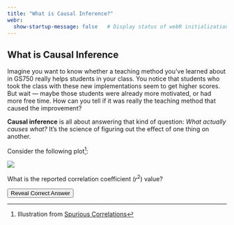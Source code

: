 ```yaml
---
title: "What is Causal Inference?"
webr:  
  show-startup-message: false   # Display status of webR initialization
---
```


## What is Causal Inference

Imagine you want to know whether a teaching method you've learned about in GS750 really helps students in your class. You notice that students who took the class with these new implementations seem to get higher scores. But wait — maybe those students were already more motivated, or had more free time. How can you tell if it was really the teaching method that caused the improvement?

**Causal inference** is all about answering that kind of question: *What actually causes what?* It’s the science of figuring out the effect of one thing on another.

Consider the following plot[^1]:

![](/images/fashion_lecture_salary.png)



What is the reported correlation coefficient ($r^2$) value?


<button class="reveal-btn" onclick="document.getElementById('answer1').style.display='block'">
Reveal Correct Answer
</button>

<div id="answer1" style="display:none; margin-top:10px; padding:10px; border-left:4px solid #4CAF50; background:#f0fff0; border-radius:5px;">
💡 <strong>Answer:</strong> $r^2 = 0.954$.
</div>




[^1]: Illustration from [Spurious Correlations](https://www.tylervigen.com/spurious/correlation/1780_the-number-of-fashion-designers-in-florida_correlates-with_university-lecturer-salaries-in-the-us)

